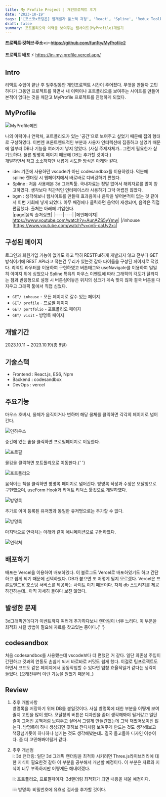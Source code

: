 ```yaml
---
title: My Profile Project | 개인프로젝트 후기
date: '2023-10-19'
tags: ['[포스코x코딩온] 웹개발자 풀스택 과정', 'React', 'Spline', 'Redux Toolkit']
draft: false
summary: 포트폴리오와 이력을 보여주는 웹사이트(MyProfile)개발기
---
```


~~<strong>프로젝트 깃허브 주소</strong> 👉 https://github.com/fun1ty/MyProfile2 <br />~~

<strong>프로젝트 배포</strong> ⚡ https://in-my-profile.vercel.app/ <br />

<h2>Intro</h2>
리액트 수업이 끝난 후 일주일동안 개인프로젝트 시간이 주어졌다. 무엇을 만들까 고민하다가 그동안 프로젝트를
하면서 내 이력이나 포트폴리오를 보여주는 사이트를 만들어 본적이 없다는 것을 깨닫고 MyProfile 프로젝트를
진행하게 되었다.

<h2>MyProfile</h2>

<Image alt="MyProfile메인" src="/static/images/myprofilemain.svg" width={837} height={282} />

나의 이력이나 연락처, 포트폴리오가 있는 '공간'으로 보여주고 싶었기 때문에 집의 형태로 구성하였다. 이번엔 프론트엔드적인 부분과 사용자 인터렉션에 집중하고 싶었기 때문에 일부러 DB나 기능을 여러가지 넣지 않았다. (사실 주제자체가.. 그런게 필요한가 싶기도하다. 물론 방명록 페이지 때문에 DB는 추가할 것이다.)<br/>
개발하면서 작고 소소하지만 새롭게 시도한 방식은 아래와 같다.

- ide: 기존에 사용하던 vscode가 아닌 codesandbox를 이용하였다. 덕분에 spline 랜더링 시 웹페이지에서 바로바로 디버깅하기 편했다.
- Spline : 처음 사용해본 3d 그래픽툴. 국내자료는 정말 없어서 해외자료를 많이 참고하였다. 생각보다 직관적인 인터페이스라 사용하기 그닥 어렵진 않았다.
- bgm : 생각해보니 웹사이트를 만들때 효과음이나 음악을 넣어본적이 없는 것 같아서 이번 기회에 넣게 되었다. 아무 배경에나 클릭하면 음악이 재생되며, 음악은 직접 편집했다. 출처는 아래에 기입한다.<br/>
  |page|음악 출처링크|
  |----|----|
  |메인페이지| https://www.youtube.com/watch?v=AunAZS5yYmw|
  |/inhouse |https://www.youtube.com/watch?v=qn5-caUy2xc|

<h2>구성된 페이지</h2>

로그인과 회원가입 기능이 없기도 하고 딱히 RESTFul하게 개발되지 않고 전부다 GET방식이기에 REST API라고 적는건 무리가 있는것 같아 타이들을 구성된 페이지로 적었다.
리액트 라우터를 이용하여 구현하였고 버튼태그와 useNavigate를 이용하여 일일히 이미지 위에 심었으나 Spline 특유의 마우스 이벤트에 따라 그래픽의 각도가 달라지는 점과 반응형으로 설정 시 버튼심어놓은 위치의 싱크가 계속 맞지 않아 결국 버튼을 다 지우고 그래픽 툴에서 직접 심었다.

- `GET/ inhouse` - 모든 페이지로 갈수 있는 페이지
- `GET/ profile` - 프로필 페이지
- `GET/ portfolio` - 포트폴리오 페이지
- `GET/ visit` - 방명록 페이지

<h2>개발기간</h2>
2023.10.11 ~ 2023.10.19(총 8일)

<h2>기술스택</h2>

- Frontend : React.js, ES6, Npm
- Backend : codesandbox
- DevOps : vercel

<h2>주요기능</h2>

마우스 호버시, 물체가 움직이거나 변하며 해당 물체를 클릭하면 각각의 페이지로 넘어간다.

<Image alt="인하우스" src="/static/images/인하우스.svg" width={600} height={300} />

중간에 있는 솥을 클릭하면 프로필페이지로 이동한다.

<Image alt="프로필" src="/static/images/인하우스에서 프로필.gif" width={600} height={300} />

물감을 클릭하면 포트폴리오로 이동한다.{' '}

<Image alt="포트폴리오" src="/static/images/인하우스에서 포트폴리오.gif" width={600} height={300} />

움직이는 책을 클릭하면 방명록 페이지로 넘어간다.
방명록 작성과 수정은 모달창으로 구현했으며, useForm Hook과 리액트 리덕스 툴킷으로 개발하였다.

<Image alt="방명록" src="/static/images/방명록 crud.gif" width={600} height={300} />

추가로 이미 등록된 유저명과 동일한 유저명으로는 추가할 수 없다.

<Image alt="방명록" src="/static/images/방명록 crud2.gif" width={600} height={300} />

마지막으로 연락처는 아래와 같이 애니메이션으로 구현하였다.

<Image alt="연락처" src="/static/images/연락처.gif" width={600} height={300} />

<h2>배포하기</h2>
배포는 Vercel을 이용하여 배포하였다. 이 블로그도 Vercel로 배포하였기도 하고 간단하고 쉽게 되기 때문에
선택하였다. DB가 붙으면 또 어떻게 될지 모르겠다. Vercel은 프론트엔드용 호스팅 서비스를 제공하는 사이트
이기 때문이다. 자체 db 스토리지를 제공하긴하는데.. 아직 자세히 들여다 보진 않았다.

<h2>발생한 문제</h2>
3d그래픽인데다가 이벤트까지 여러개 추가하다보니 랜더링이 너무 느리다. 이 부분을 최적화 시킬 방법이 필요해
자료를 찾고있는 중이다.{' '}

<h2>codesandbox</h2>
처음 codesandbox를 사용했는데 vscode보다 더 편했던 거 같다. 일단 의존성 주입이 간편하고 깃과의 연동도
손쉽게 되서 바로바로 커밋도 쉽게 했다. 이걸로 팀프로젝트도 하면서 코드도 같은 페이지에서 공동작업할 수
있다면 엄청 효율적일거 같다는 생각이 들었다. (오래전부터 이런 기능을 원했기 때문에..)

<h2>Review</h2>

1. 추후 개발사항<br/>
   방명록을 저장하기 위해 DB를 붙일것이다. 사실 방명록에 대한 부분을 어떻게 보여줄지 고민을 많이 했다. 모달창의 버튼은 디자인을 좀더 생각해봐야 될거같고 일단 줄이 그어진 공책처럼 보여주고 싶어서 그렇게 만들긴했는데 그닥 재밌어보이진 않는다. 방명록이 하나 생성되면 깃허브 잔디처럼 보여주게 만드는 것도 생각해보고 책장넘기듯이 하나하나 넘기는 것도 생각해봤는데.. 결국 돌고돌아 디자인 이슈이다. 좀 더 고민해봐야될거 같다.

2. 추후 개선점<br/>
   i: 3d 랜더링: 일단 3d 그래픽 랜더링을 최적화 시키려면 Three.js라이브러리에 대한 지식이 필요한것 같아 이 부분을 공부해서 개선할 예정이다. 이 부분은 자료와 지식이 너무 부족하지만 어떻게든 해내야겠다.

   ii: 포트폴리오, 프로필페이지: 3d랜더링 최적화가 되면 내용을 채울 예정이다.

   iii: 방명록: 비밀번호에 유효성 검사를 추가할 것이다.

